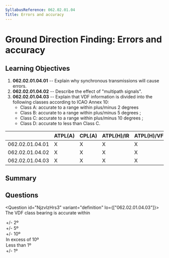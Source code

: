 ```yaml
---
SyllabusReference: 062.02.01.04
Title: Errors and accuracy
---
```


# Ground Direction Finding: Errors and accuracy

## Learning Objectives

1. **062.02.01.04.01** -- Explain why synchronous transmissions will cause
   errors.
2. **062.02.01.04.02** -- Describe the effect of "multipath signals".
3. **062.02.01.04.03** -- Explain that VDF information is divided into the
   following classes according to ICAO Annex 10:
   - Class A: accurate to a range within plus/minus 2 degrees
   - Class B: accurate to a range within plus/minus 5 degrees ;
   - Class C: accurate to a range within plus/minus 10 degrees ;
   - Class D: accurate to less than Class C.

|                 | ATPL(A) | CPL(A) | ATPL(H)/IR | ATPL(H)/VFR | CPL(H) | IR  | CBIR(A) |
| --------------- | ------- | ------ | ---------- | ----------- | ------ | --- | ------- |
| 062.02.01.04.01 | X       | X      | X          | X           | X      | X   |         |
| 062.02.01.04.02 | X       | X      | X          | X           | X      | X   |         |
| 062.02.01.04.03 | X       | X      | X          | X           | X      | X   |         |

## Summary

## Questions

<Question id="NjzvlzHrs3" variant="definition" lo={["062.02.01.04.03"]}>
  <Text variant="oneCorrect">
    The VDF class <Subject /> bearing is accurate within
  </Text>
  <Option id="NjzvlzHrs3-1" subject={["A"]} why="class A">
    +/- 2º
  </Option>
  <Option id="NjzvlzHrs3-2" subject={["B"]} why="class B">
    +/- 5º
  </Option>
  <Option id="NjzvlzHrs3-3" subject={["C"]} why="class C">
    +/- 10º
  </Option>
  <Option id="NjzvlzHrs3-4" subject={["D"]} why="class D">
    In excess of 10º
  </Option>
  <Option id="NjzvlzHrs3-5" why="No such class is predicted in the annex">
    Less than 1º
  </Option>
  <Option id="NjzvlzHrs3-6" why="No such class is predicted in the annex">
    +/- 1º
  </Option>
</Question>
